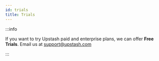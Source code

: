 ```yaml
---
id: trials
title: Trials
---
```


:::info

If you want to try Upstash paid and enterprise plans, we can offer **Free Trials**. Email us at support@upstash.com

:::
